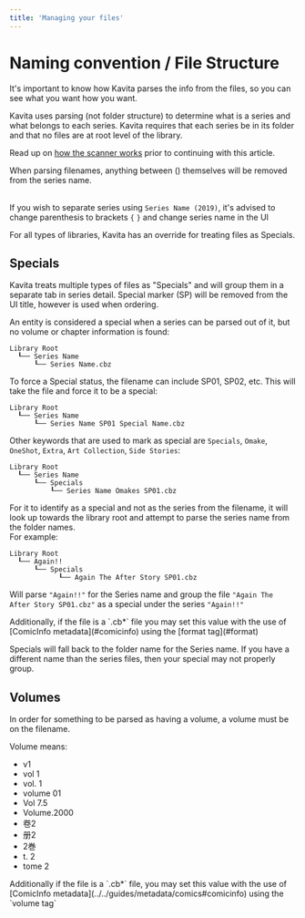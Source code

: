 ```yaml
---
title: 'Managing your files'
---
```



 # Naming convention / File Structure
It's important to know how Kavita parses the info from the files, so you can see what you want how you want.

Kavita uses parsing (not folder structure) to determine what is a series and what belongs to each series. Kavita requires that each series be in its folder and that no files are at root level of the library.

Read up on [how the scanner works](../scanner.mdx) prior to continuing with this article.


<Callout type="info">
	 When parsing filenames, anything between () themselves will be removed from the series name.
</Callout>

 <br/>If you wish to separate series using `Series Name (2019)`, it's advised to change parenthesis to brackets `{` `}` and change series name in the UI

For all types of libraries, Kavita has an override for treating files as Specials. 

## Specials

Kavita treats multiple types of files as "Specials" and will group them in a separate tab in series detail. Special marker (SP) will be removed from the UI title, however is used when ordering.

An entity is considered a special when a series can be parsed out of it, but no volume or chapter information is found:

```
Library Root
  ┖── Series Name
      ┖── Series Name.cbz
```

To force a Special status, the filename can include SP01, SP02, etc.
This will take the file and force it to be a special:

```
Library Root
  ┖── Series Name
      ┖── Series Name SP01 Special Name.cbz
```

Other keywords that are used to mark as special are `Specials`, `Omake`, `OneShot`, `Extra`, `Art Collection`, `Side Stories`:

```
Library Root
  ┖── Series Name
      ┖── Specials
          ┖── Series Name Omakes SP01.cbz
```

For it to identify as a special and not as the series from the filename, it will look up towards the library root and attempt to parse the series name from the folder names.<br/>
For example:

```
Library Root
  ┖── Again!!
      ┖── Specials
            ┖── Again The After Story SP01.cbz
```
Will parse `"Again!!"` for the Series name and group the file `"Again The After Story SP01.cbz"` as a special under the series `"Again!!"`


<Callout type="info">
	 Additionally, if the file is a `.cb*` file you may set this value with the use of [ComicInfo metadata](#comicinfo) using the [format tag](#format)
</Callout>

Specials will fall back to the folder name for the Series name. If you have a different name than the series files, then your special may not properly group.

## Volumes
In order for something to be parsed as having a volume, a volume must be on the filename.

Volume means:
* v1
* vol 1
* vol. 1
* volume 01
* Vol 7.5
* Volume.2000
* 卷2
* 册2
* 2巻
* t. 2
* tome 2

<Callout type="info">
	  Additionally if the file is a `.cb*` file, you may set this value with the use of [ComicInfo metadata](../../guides/metadata/comics#comicinfo) using the `volume tag`
</Callout>